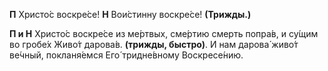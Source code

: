 **П** Христо́с воскре́се! **Н** Вои́стинну воскре́се! **(Трижды.)**

**П и Н** Христо́с воскре́се из ме́ртвых, сме́ртию смерть попра́в, и су́щим во гробе́х Живо́т дарова́в. **(трижды, быстро)**. И нам дарова́ живо́т ве́чный, покланя́емся Его́ тридне́вному Воскресе́нию.
